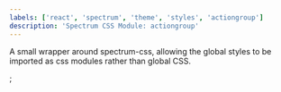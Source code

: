 ```yaml
---
labels: ['react', 'spectrum', 'theme', 'styles', 'actiongroup']
description: 'Spectrum CSS Module: actiongroup'
---
```



A small wrapper around spectrum-css, allowing the global
styles to be imported as css modules rather than global CSS.

<CSSModulePreview styles={styles} />;
